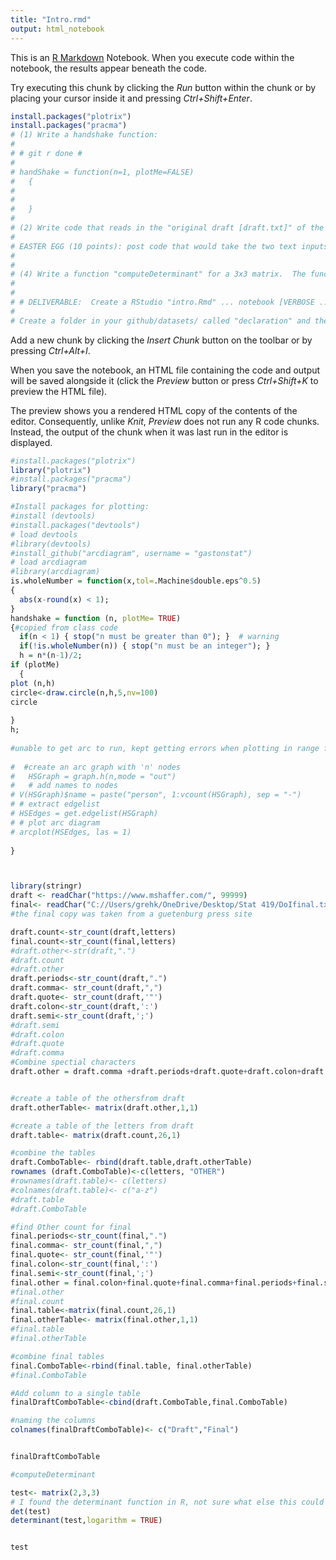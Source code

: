 ```yaml
---
title: "Intro.rmd"
output: html_notebook
---
```


This is an [R Markdown](http://rmarkdown.rstudio.com) Notebook. When you execute code within the notebook, the results appear beneath the code. 

Try executing this chunk by clicking the *Run* button within the chunk or by placing your cursor inside it and pressing *Ctrl+Shift+Enter*. 

```r
install.packages("plotrix")
install.packages("pracma")
# (1) Write a handshake function:
# 
# # git r done #
# 
# handShake = function(n=1, plotMe=FALSE)
#   {
#   
#   
#   }
# 
# (2) Write code that reads in the "original draft [draft.txt]" of the declaration of independence (the Thomas Jefferson draft).  Write code that reads in the "unanimous draft [final.txt]" (signed by Congress).  [You will have to find this data on your own.  'Big Brother' Google will likely help.] For each draft, count how many letters of the alphabet used.  (lower case a-z and OTHER as the bucket for any non-white space symbol).  Write a generic function [create a very verbose name] that does this where the input is the raw string and the output is a dataframe that has one row with a-z,OTHER as the column names and the counts of the each character in the cell.  Summarize these results as a table and as "one visualization".  
# 
# EASTER EGG (10 points): post code that would take the two text inputs (original.string and final.string) and perform a string diff comparison.
# 
# 
# (4) Write a function "computeDeterminant" for a 3x3 matrix.  The function take a 3x3 matrix as the input and "manually" loop through and compute the Determinant.
# 
# 
# # DELIVERABLE:  Create a RStudio "intro.Rmd" ... notebook [VERBOSE ... descriptive] ... functions-intro.R ... github (notebook) ... 
# 
# Create a folder in your github/datasets/ called "declaration" and therein, include "draft.txt" and "final.txt" and "_README_.txt" where the last file has some basic information about where the data was found, and when (e.g., on this data, this URL)
```

Add a new chunk by clicking the *Insert Chunk* button on the toolbar or by pressing *Ctrl+Alt+I*.

When you save the notebook, an HTML file containing the code and output will be saved alongside it (click the *Preview* button or press *Ctrl+Shift+K* to preview the HTML file).

The preview shows you a rendered HTML copy of the contents of the editor. Consequently, unlike *Knit*, *Preview* does not run any R code chunks. Instead, the output of the chunk when it was last run in the editor is displayed.

```r
#install.packages("plotrix")
library("plotrix")
#install.packages("pracma")
library("pracma")

#Install packages for plotting:
#install (devtools)
#install.packages("devtools")
# load devtools
#library(devtools)
#install_github("arcdiagram", username = "gastonstat")
# load arcdiagram
#library(arcdiagram)
is.wholeNumber = function(x,tol=.Machine$double.eps^0.5)
{
  abs(x-round(x) < 1);
}
handshake = function (n, plotMe= TRUE)
{#copied from class code
  if(n < 1) { stop("n must be greater than 0"); }  # warning
  if(!is.wholeNumber(n)) { stop("n must be an integer"); }
  h = n*(n-1)/2;
if (plotMe)
  {
plot (n,h)
circle<-draw.circle(n,h,5,nv=100)
circle
  
}
h;  
  
#unable to get arc to run, kept getting errors when plotting in range for x. tried to find online help, but couldn't get any instructions or advice. I'm thinking the problem was in pulling the package from github, like the system couldn't find it. I don't know, but this would be perfect. It's no longer time effective to work on this for this assignment.   
    
#  #create an arc graph with 'n' nodes
#   HSGraph = graph.h(n,mode = "out")
#   # add names to nodes
# V(HSGraph)$name = paste("person", 1:vcount(HSGraph), sep = "-")
# # extract edgelist
# HSEdges = get.edgelist(HSGraph)
# # plot arc diagram
# arcplot(HSEdges, las = 1)
  
}




```
```r
library(stringr)
draft <- readChar("https://www.mshaffer.com/", 99999)
final<- readChar("C://Users/grehk/OneDrive/Desktop/Stat 419/DoIfinal.txt", 999999)
#the final copy was taken from a guetenburg press site

draft.count<-str_count(draft,letters)
final.count<-str_count(final,letters)
#draft.other<-str(draft,".")
#draft.count
#draft.other
draft.periods<-str_count(draft,".")
draft.comma<- str_count(draft,",")
draft.quote<- str_count(draft,'"')
draft.colon<-str_count(draft,':')
draft.semi<-str_count(draft,';')
#draft.semi
#draft.colon
#draft.quote
#draft.comma
#Combine spectial characters
draft.other = draft.comma +draft.periods+draft.quote+draft.colon+draft.semi


#create a table of the othersfrom draft
draft.otherTable<- matrix(draft.other,1,1)

#create a table of the letters from draft
draft.table<- matrix(draft.count,26,1)

#combine the tables
draft.ComboTable<- rbind(draft.table,draft.otherTable)
rownames (draft.ComboTable)<-c(letters, "OTHER")
#rownames(draft.table)<- c(letters)
#colnames(draft.table)<- c("a-z")
#draft.table
#draft.ComboTable

#find Other count for final
final.periods<-str_count(final,".")
final.comma<- str_count(final,",")
final.quote<- str_count(final,'"')
final.colon<-str_count(final,':')
final.semi<-str_count(final,';')
final.other = final.colon+final.quote+final.comma+final.periods+final.semi
#final.other
#final.count
final.table<-matrix(final.count,26,1)
final.otherTable<- matrix(final.other,1,1)
#final.table
#final.otherTable

#combine final tables
final.ComboTable<-rbind(final.table, final.otherTable)
#final.ComboTable

#Add column to a single table
finalDraftComboTable<-cbind(draft.ComboTable,final.ComboTable)

#naming the columns
colnames(finalDraftComboTable)<- c("Draft","Final")


finalDraftComboTable
```

```r
#computeDeterminant

test<- matrix(2,3,3)
# I found the determinant function in R, not sure what else this could be
det(test)
determinant(test,logarithm = TRUE)


test
```

